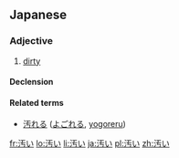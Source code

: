 ==Japanese==
{{ja-kanjitab|汚}}

===Adjective===
{{ja-adj|kk|decl=i|hira=きたない|rom=kitanai}}

# [[dirty]]

====Declension====
{{ja-i|汚|きたな|kitana}}

====Related terms====
* [[汚れる]] ([[よごれる]], [[yogoreru]])

[[fr:汚い]]
[[lo:汚い]]
[[li:汚い]]
[[ja:汚い]]
[[pl:汚い]]
[[zh:汚い]]